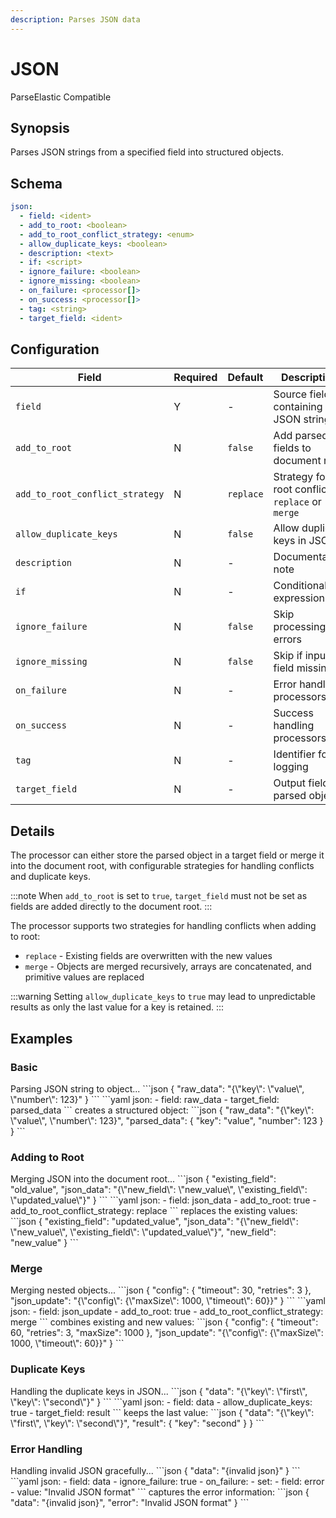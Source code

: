 ```yaml
---
description: Parses JSON data
---
```


# JSON

<span className="theme-doc-version-badge badge badge--primary">Parse</span><span className="theme-doc-version-badge badge badge--secondary">Elastic Compatible</span>

## Synopsis

Parses JSON strings from a specified field into structured objects.

## Schema

```yaml {2}
json:
  - field: <ident>
  - add_to_root: <boolean>
  - add_to_root_conflict_strategy: <enum>
  - allow_duplicate_keys: <boolean>
  - description: <text>
  - if: <script>
  - ignore_failure: <boolean>
  - ignore_missing: <boolean>
  - on_failure: <processor[]>
  - on_success: <processor[]>
  - tag: <string>
  - target_field: <ident>
```

## Configuration

|Field|Required|Default|Description|
|---|---|---|---|
|`field`|Y|-|Source field containing JSON string|
|`add_to_root`|N|`false`|Add parsed fields to document root|
|`add_to_root_conflict_strategy`|N|`replace`|Strategy for root conflicts: `replace` or `merge`|
|`allow_duplicate_keys`|N|`false`|Allow duplicate keys in JSON|
|`description`|N|-|Documentation note|
|`if`|N|-|Conditional expression|
|`ignore_failure`|N|`false`|Skip processing errors|
|`ignore_missing`|N|`false`|Skip if input field missing|
|`on_failure`|N|-|Error handling processors|
|`on_success`|N|-|Success handling processors|
|`tag`|N|-|Identifier for logging|
|`target_field`|N|-|Output field for parsed object|

## Details

The processor can either store the parsed object in a target field or merge it into the document root, with configurable strategies for handling conflicts and duplicate keys.

:::note
When `add_to_root` is set to `true`, `target_field` must not be set as fields are added directly to the document root.
:::

The processor supports two strategies for handling conflicts when adding to root:

* `replace` - Existing fields are overwritten with the new values
* `merge` - Objects are merged recursively, arrays are concatenated, and primitive values are replaced

:::warning
Setting `allow_duplicate_keys` to `true` may lead to unpredictable results as only the last value for a key is retained.
:::

## Examples

### Basic

<ExampleGrid>
  <CommentCol>
    Parsing JSON string to object...
  </CommentCol>
  <CodeCol>
    ```json
    {
      "raw_data": "{\"key\": \"value\", \"number\": 123}"
    }
    ```
    ```yaml
    json:
      - field: raw_data
      - target_field: parsed_data
    ```
  </CodeCol>
  <CommentCol>
    creates a structured object:
  </CommentCol>
  <CodeCol>
    ```json
    {
      "raw_data": "{\"key\": \"value\", \"number\": 123}",
      "parsed_data": {
        "key": "value",
        "number": 123
      }
    }
    ```
  </CodeCol>
</ExampleGrid>

### Adding to Root

<ExampleGrid>
  <CommentCol>
    Merging JSON into the document root...
  </CommentCol>
  <CodeCol>
    ```json
    {
      "existing_field": "old_value",
      "json_data": "{\"new_field\": \"new_value\", \"existing_field\": \"updated_value\"}"
    }
    ```
    ```yaml
    json:
      - field: json_data
      - add_to_root: true
      - add_to_root_conflict_strategy: replace
    ```
  </CodeCol>
  <CommentCol>
    replaces the existing values:
  </CommentCol>
  <CodeCol>
    ```json
    {
      "existing_field": "updated_value",
      "json_data": "{\"new_field\": \"new_value\", \"existing_field\": \"updated_value\"}",
      "new_field": "new_value"
    }
    ```
  </CodeCol>
</ExampleGrid>

### Merge

<ExampleGrid>
  <CommentCol>
    Merging nested objects...
  </CommentCol>
  <CodeCol>
    ```json
    {
      "config": {
        "timeout": 30,
        "retries": 3
      },
      "json_update": "{\"config\": {\"maxSize\": 1000, \"timeout\": 60}}"
    }
    ```
    ```yaml
    json:
      - field: json_update
      - add_to_root: true
      - add_to_root_conflict_strategy: merge
    ```
  </CodeCol>
  <CommentCol>
    combines existing and new values:
  </CommentCol>
  <CodeCol>
    ```json
    {
      "config": {
        "timeout": 60,
        "retries": 3,
        "maxSize": 1000
      },
      "json_update": "{\"config\": {\"maxSize\": 1000, \"timeout\": 60}}"
    }
    ```
  </CodeCol>
</ExampleGrid>

### Duplicate Keys

<ExampleGrid>
  <CommentCol>
    Handling the duplicate keys in JSON...
  </CommentCol>
  <CodeCol>
    ```json
    {
      "data": "{\"key\": \"first\", \"key\": \"second\"}"
    }
    ```
    ```yaml
    json:
      - field: data
      - allow_duplicate_keys: true
      - target_field: result
    ```
  </CodeCol>
  <CommentCol>
    keeps the last value:
  </CommentCol>
  <CodeCol>
    ```json
    {
      "data": "{\"key\": \"first\", \"key\": \"second\"}",
      "result": {
        "key": "second"
      }
    }
    ```
  </CodeCol>
</ExampleGrid>

### Error Handling

<ExampleGrid>
  <CommentCol>
    Handling invalid JSON gracefully...
  </CommentCol>
  <CodeCol>
    ```json
    {
      "data": "{invalid json}"
    }
    ```
    ```yaml
    json:
      - field: data
      - ignore_failure: true
      - on_failure:
          - set:
              - field: error
              - value: "Invalid JSON format"
    ```
  </CodeCol>
  <CommentCol>
    captures the error information:
  </CommentCol>
  <CodeCol>
    ```json
    {
      "data": "{invalid json}",
      "error": "Invalid JSON format"
    }
    ```
  </CodeCol>
</ExampleGrid>
